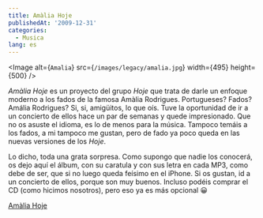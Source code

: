 ```yaml
---
title: Amàlia Hoje
publishedAt: '2009-12-31'
categories:
  - Musica
lang: es
---
```


<Image
  alt={`Amalia`}
  src={`/images/legacy/amalia.jpg`}
  width={495}
  height={500}
/>

_Amàlia Hoje_ es un proyecto del grupo _Hoje_ que trata de darle un enfoque moderno a los fados de la famosa Amàlia Rodrigues. Portugueses? Fados? Amália Rodrigues? Si, si, amigüitos, lo que oís. Tuve la oportunidad de ir a un concierto de ellos hace un par de semanas y quede impresionado. Que no os asuste el idioma, es lo de menos para la música. Tampoco temáis a los fados, a mi tampoco me gustan, pero de fado ya poco queda en las nuevas versiones de los _Hoje_.

Lo dicho, toda una grata sorpresa. Como supongo que nadie los conocerá, os dejo aquí el álbum, con su caratula y con sus letra en cada MP3, como debe de ser, que si no luego queda feísimo en el iPhone. Si os gustan, id a un concierto de ellos, porque son muy buenos. Incluso podéis comprar el CD (como hicimos nosotros), pero eso ya es más opcional 😀

[Amàlia Hoje](http://rapidshare.com/files/328190199/amalia.zip)
